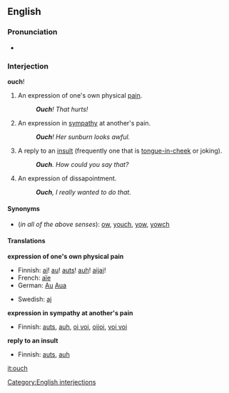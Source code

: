 ==English==
===Pronunciation===
*{{audio|en-us-inlandnorth-ouch.ogg|Audio (US-Inland North)}}

===Interjection===
'''ouch'''!
#An expression of one's own physical [[pain]].
#:'''''Ouch'''!  That hurts!''
#An expression in [[sympathy]] at another's pain.
#:'''''Ouch'''!  Her sunburn looks awful.''
#A reply to an [[insult]] (frequently one that is [[tongue-in-cheek]] or joking).
#: '''''Ouch'''.  How could you say that?''
#An expression of dissapointment.
#: '''''Ouch''', I really wanted to do that.''

====Synonyms====
*(''in all of the above senses''): [[ow]], [[youch]], [[yow]], [[yowch]]

====Translations====

'''expression of one's own physical pain'''
{{top}}

*Finnish: [[ai]]! [[au]]! [[auts]]! [[auh]]! [[aijai]]!
*French: [[aïe]]
*German: [[Au]] [[Aua]]
{{mid}}

*Swedish: [[aj]]
{{bottom}}

'''expression in sympathy at another's pain'''
{{top}}

*Finnish: [[auts]], [[auh]], [[oi voi]], [[oijoi]], [[voi voi]]
{{mid}}

{{bottom}}

'''reply to an insult'''
{{top}}

*Finnish: [[auts]], [[auh]]
{{mid}}

{{bottom}}

[[Category:English interjections]]

[[it:ouch]]